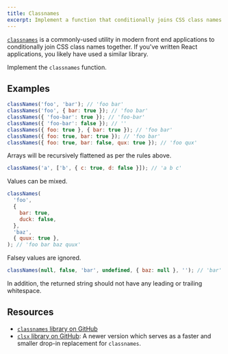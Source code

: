 ```yaml
---
title: Classnames
excerpt: Implement a function that conditionally joins CSS class names together
---
```


[`classnames`](https://github.com/JedWatson/classnames) is a commonly-used utility in modern front end applications to conditionally join CSS class names together. If you've written React applications, you likely have used a similar library.

Implement the `classnames` function.

## Examples

```js
classNames('foo', 'bar'); // 'foo bar'
classNames('foo', { bar: true }); // 'foo bar'
classNames({ 'foo-bar': true }); // 'foo-bar'
classNames({ 'foo-bar': false }); // ''
classNames({ foo: true }, { bar: true }); // 'foo bar'
classNames({ foo: true, bar: true }); // 'foo bar'
classNames({ foo: true, bar: false, qux: true }); // 'foo qux'
```

Arrays will be recursively flattened as per the rules above.

```js
classNames('a', ['b', { c: true, d: false }]); // 'a b c'
```

Values can be mixed.

```js
classNames(
  'foo',
  {
    bar: true,
    duck: false,
  },
  'baz',
  { quux: true },
); // 'foo bar baz quux'
```

Falsey values are ignored.

```js
classNames(null, false, 'bar', undefined, { baz: null }, ''); // 'bar'
```

In addition, the returned string should not have any leading or trailing whitespace.

## Resources

- [`classnames` library on GitHub](https://github.com/JedWatson/classnames)
- [`clsx` library on GitHub](https://github.com/lukeed/clsx): A newer version which serves as a faster and smaller drop-in replacement for `classnames`.
